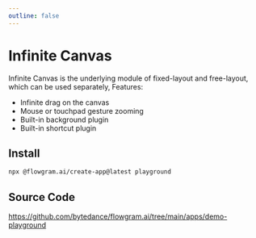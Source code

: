 ```yaml
---
outline: false
---
```



# Infinite Canvas


Infinite Canvas is the underlying module of fixed-layout and free-layout, which can be used separately, Features:

- Infinite drag on the canvas
- Mouse or touchpad gesture zooming
- Built-in background plugin
- Built-in shortcut plugin


<InfiniteCanvasPreview />

## Install

```bash
npx @flowgram.ai/create-app@latest playground
```

## Source Code

https://github.com/bytedance/flowgram.ai/tree/main/apps/demo-playground

